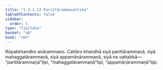 ```yaml
---
title: "1.3.1.13 Parittārammaṇattika"
tableOfContents: false
sidebar:
  order: 5
type: "tipitaka"
basket: "ab"
book: "vbh"
---
```



<DynamicBreadcrumb />

<Paragraph number="512" book="vbh">
Rūpakkhandho anārammaṇo. Cattāro khandhā siyā parittārammaṇā, siyā mahaggatārammaṇā, siyā appamāṇārammaṇā, siyā na vattabbā—  “parittārammaṇā”tipi, “mahaggatārammaṇā”tipi, “appamāṇārammaṇā”tipi.
</Paragraph>